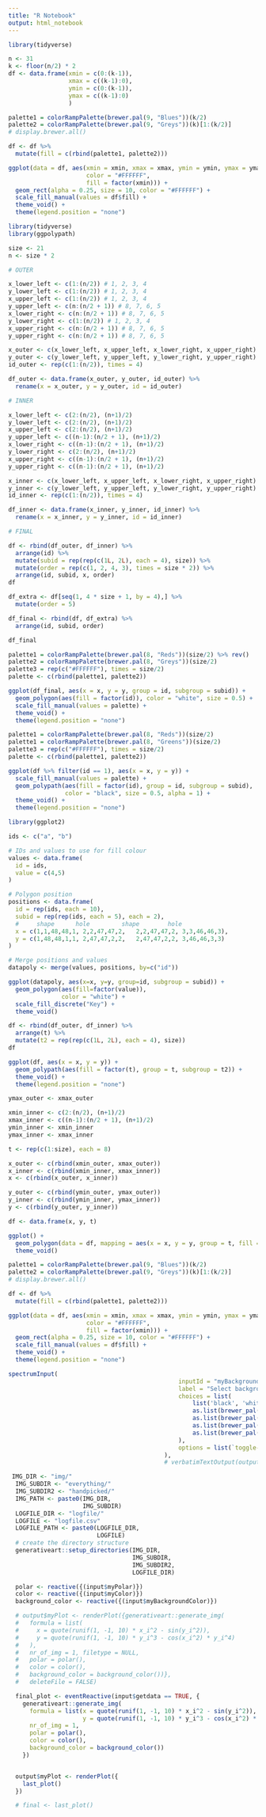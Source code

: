 ```yaml
---
title: "R Notebook"
output: html_notebook
---
```

```r
library(tidyverse)
```

```r

n <- 31
k <- floor(n/2) * 2
df <- data.frame(xmin = c(0:(k-1)), 
                 xmax = c((k-1):0), 
                 ymin = c(0:(k-1)), 
                 ymax = c((k-1):0)
                 ) 

palette1 = colorRampPalette(brewer.pal(9, "Blues"))(k/2)
palette2 = colorRampPalette(brewer.pal(9, "Greys"))(k)[1:(k/2)]
# display.brewer.all()

df <- df %>%
  mutate(fill = c(rbind(palette1, palette2)))

ggplot(data = df, aes(xmin = xmin, xmax = xmax, ymin = ymin, ymax = ymax,
                      color = "#FFFFFF",
                      fill = factor(xmin))) + 
  geom_rect(alpha = 0.25, size = 10, color = "#FFFFFF") +
  scale_fill_manual(values = df$fill) +
  theme_void() +
  theme(legend.position = "none")
```

```r
library(tidyverse)
library(ggpolypath)

size <- 21
n <- size * 2

# OUTER

x_lower_left <- c(1:(n/2)) # 1, 2, 3, 4
y_lower_left <- c(1:(n/2)) # 1, 2, 3, 4
x_upper_left <- c(1:(n/2)) # 1, 2, 3, 4
y_upper_left <- c(n:(n/2 + 1)) # 8, 7, 6, 5
x_lower_right <- c(n:(n/2 + 1)) # 8, 7, 6, 5
y_lower_right <- c(1:(n/2)) # 1, 2, 3, 4
x_upper_right <- c(n:(n/2 + 1)) # 8, 7, 6, 5
y_upper_right <- c(n:(n/2 + 1)) # 8, 7, 6, 5

x_outer <- c(x_lower_left, x_upper_left, x_lower_right, x_upper_right)
y_outer <- c(y_lower_left, y_upper_left, y_lower_right, y_upper_right)
id_outer <- rep(c(1:(n/2)), times = 4)

df_outer <- data.frame(x_outer, y_outer, id_outer) %>%
  rename(x = x_outer, y = y_outer, id = id_outer)

# INNER

x_lower_left <- c(2:(n/2), (n+1)/2)
y_lower_left <- c(2:(n/2), (n+1)/2)
x_upper_left <- c(2:(n/2), (n+1)/2)
y_upper_left <- c((n-1):(n/2 + 1), (n+1)/2)
x_lower_right <- c((n-1):(n/2 + 1), (n+1)/2)
y_lower_right <- c(2:(n/2), (n+1)/2)
x_upper_right <- c((n-1):(n/2 + 1), (n+1)/2)
y_upper_right <- c((n-1):(n/2 + 1), (n+1)/2)

x_inner <- c(x_lower_left, x_upper_left, x_lower_right, x_upper_right)
y_inner <- c(y_lower_left, y_upper_left, y_lower_right, y_upper_right)
id_inner <- rep(c(1:(n/2)), times = 4)

df_inner <- data.frame(x_inner, y_inner, id_inner) %>%
  rename(x = x_inner, y = y_inner, id = id_inner)

# FINAL

df <- rbind(df_outer, df_inner) %>% 
  arrange(id) %>%
  mutate(subid = rep(rep(c(1L, 2L), each = 4), size)) %>%
  mutate(order = rep(c(1, 2, 4, 3), times = size * 2)) %>%
  arrange(id, subid, x, order) 
df

df_extra <- df[seq(1, 4 * size + 1, by = 4),] %>% 
  mutate(order = 5)

df_final <- rbind(df, df_extra) %>%
  arrange(id, subid, order)

df_final

palette1 = colorRampPalette(brewer.pal(8, "Reds"))(size/2) %>% rev()
palette2 = colorRampPalette(brewer.pal(8, "Greys"))(size/2) 
palette3 = rep(c("#FFFFFF"), times = size/2)
palette <- c(rbind(palette1, palette2)) 

ggplot(df_final, aes(x = x, y = y, group = id, subgroup = subid)) + 
  geom_polygon(aes(fill = factor(id)), color = "white", size = 0.5) +
  scale_fill_manual(values = palette) +
  theme_void() +
  theme(legend.position = "none")
```


```r
palette1 = colorRampPalette(brewer.pal(8, "Reds"))(size/2)
palette1 = colorRampPalette(brewer.pal(8, "Greens"))(size/2)
palette3 = rep(c("#FFFFFF"), times = size/2)
palette <- c(rbind(palette1, palette2)) 

ggplot(df %>% filter(id == 1), aes(x = x, y = y)) +
  scale_fill_manual(values = palette) +
  geom_polypath(aes(fill = factor(id), group = id, subgroup = subid), 
                color = "black", size = 0.5, alpha = 1) +
  theme_void() +
  theme(legend.position = "none")
```

```r
library(ggplot2)

ids <- c("a", "b")

# IDs and values to use for fill colour
values <- data.frame(
  id = ids,
  value = c(4,5)
)

# Polygon position
positions <- data.frame(
  id = rep(ids, each = 10),
  subid = rep(rep(ids, each = 5), each = 2),
  #     shape      hole         shape        hole
  x = c(1,1,48,48,1, 2,2,47,47,2,   2,2,47,47,2, 3,3,46,46,3),
  y = c(1,48,48,1,1, 2,47,47,2,2,   2,47,47,2,2, 3,46,46,3,3)
)

# Merge positions and values
datapoly <- merge(values, positions, by=c("id"))

ggplot(datapoly, aes(x=x, y=y, group=id, subgroup = subid)) + 
  geom_polygon(aes(fill=factor(value)),
               color = "white") +
  scale_fill_discrete("Key") +
  theme_void()
```



```r
df <- rbind(df_outer, df_inner) %>%
  arrange(t) %>%
  mutate(t2 = rep(rep(c(1L, 2L), each = 4), size))
df

ggplot(df, aes(x = x, y = y)) +
  geom_polypath(aes(fill = factor(t), group = t, subgroup = t2)) +
  theme_void() +
  theme(legend.position = "none")
```


```r
ymax_outer <- xmax_outer

xmin_inner <- c(2:(n/2), (n+1)/2)
xmax_inner <- c((n-1):(n/2 + 1), (n+1)/2)
ymin_inner <- xmin_inner
ymax_inner <- xmax_inner

t <- rep(c(1:size), each = 8)

x_outer <- c(rbind(xmin_outer, xmax_outer))
x_inner <- c(rbind(xmin_inner, xmax_inner))
x <- c(rbind(x_outer, x_inner))

y_outer <- c(rbind(ymin_outer, ymax_outer))
y_inner <- c(rbind(ymin_inner, ymax_inner))
y <- c(rbind(y_outer, y_inner))

df <- data.frame(x, y, t)

ggplot() +
  geom_polygon(data = df, mapping = aes(x = x, y = y, group = t, fill = factor(t))) +
  theme_void()
```


```r
palette1 = colorRampPalette(brewer.pal(9, "Blues"))(k/2)
palette2 = colorRampPalette(brewer.pal(9, "Greys"))(k)[1:(k/2)]
# display.brewer.all()

df <- df %>%
  mutate(fill = c(rbind(palette1, palette2)))

ggplot(data = df, aes(xmin = xmin, xmax = xmax, ymin = ymin, ymax = ymax,
                      color = "#FFFFFF",
                      fill = factor(xmin))) + 
  geom_rect(alpha = 0.25, size = 10, color = "#FFFFFF") +
  scale_fill_manual(values = df$fill) +
  theme_void() +
  theme(legend.position = "none")
```

```r
spectrumInput(
                                                inputId = "myBackgroundColor",
                                                label = "Select background Color:",
                                                choices = list(
                                                    list('black', 'white', 'blanchedalmond', 'steelblue', 'forestgreen'),
                                                    as.list(brewer_pal(palette = "Blues")(9)),
                                                    as.list(brewer_pal(palette = "Greens")(9)),
                                                    as.list(brewer_pal(palette = "Spectral")(11)),
                                                    as.list(brewer_pal(palette = "Dark2")(8))
                                                ),
                                                options = list(`toggle-palette-more-text` = "Show more")
                                            ),
                                            # verbatimTextOutput(outputId = "res"),

 IMG_DIR <- "img/"
  IMG_SUBDIR <- "everything/"
  IMG_SUBDIR2 <- "handpicked/"
  IMG_PATH <- paste0(IMG_DIR,
                     IMG_SUBDIR)
  LOGFILE_DIR <- "logfile/"
  LOGFILE <- "logfile.csv"
  LOGFILE_PATH <- paste0(LOGFILE_DIR,
                         LOGFILE)
  # create the directory structure
  generativeart::setup_directories(IMG_DIR,
                                   IMG_SUBDIR,
                                   IMG_SUBDIR2,
                                   LOGFILE_DIR)

  polar <- reactive({(input$myPolar)})
  color <- reactive({(input$myColor)})
  background_color <- reactive({(input$myBackgroundColor)})

  # output$myPlot <- renderPlot({generativeart::generate_img(
  #   formula = list(
  #     x = quote(runif(1, -1, 10) * x_i^2 - sin(y_i^2)),
  #     y = quote(runif(1, -1, 10) * y_i^3 - cos(x_i^2) * y_i^4)
  #   ),
  #   nr_of_img = 1, filetype = NULL,
  #   polar = polar(),
  #   color = color(),
  #   background_color = background_color())},
  #   deleteFile = FALSE)

  final_plot <- eventReactive(input$getdata == TRUE, {
    generativeart::generate_img(
      formula = list(x = quote(runif(1, -1, 10) * x_i^2 - sin(y_i^2)),
                     y = quote(runif(1, -1, 10) * y_i^3 - cos(x_i^2) * y_i^4)),
      nr_of_img = 1,
      polar = polar(),
      color = color(),
      background_color = background_color())
    })


  output$myPlot <- renderPlot({
    last_plot()
  })

  # final <- last_plot()
```

